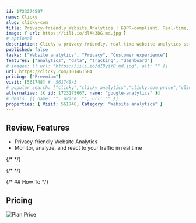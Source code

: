 ```yaml
---
id: 1723274597
name: Clicky
slug: clicky-com
title: Privacy-friendly Website Analytics | GDPR-compliant, Real-time, Google Analytics alternative | Clicky
image: { url: https://iili.io/dlAk3DG.md.jpg }
# optional
description: Clicky's privacy-friendly, real-time website analytics service is simply the best way to monitor, analyze, and react to your website's traffic in real time.
published: false
tasks: ["Website analytics", "Privacy", "Customer experience"]
features: ["analytics", "data", "tracking", "dashboard"]
# images: [{ url: "https://iili.io/dI8yiYB.md.jpg", alt: "" }]
url: https://clicky.com/101461584
pricing: ["Freemium"]
visit: [561748] #  561748/3
# popular_search: ["clicky","clicky analytics","clicky.com price","clickycom","clicky analytics vs google analytics"]
alternative: [{ id: 1723175667, name: "google-analytics" }]
# deals: [{ name: "", price: "", url: "" }]
properties: { Visit: 561748, Category: "Website analytics" }
---
```


## Review, Features

- Privacy-friendly Website Analytics
- Monitor, analyze, and react to your traffic in real time

{/* <DetailYoutube videoId="" startTime={0} /> */}

{/* <Twitters ids=[] /> */}

{/* ## How To */}

## Pricing

<Img
  src="https://p140.p3.n0.cdn.zight.com/items/E0uO5jGq/b0f728b2-cae3-4229-9a76-28103f237839.jpg"
  alt="Plan Price"
/>
